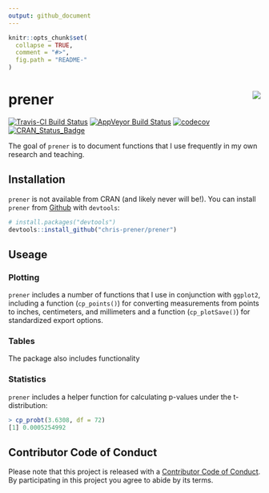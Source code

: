 ```yaml
---
output: github_document
---
```


<!-- README.md is generated from README.Rmd. Please edit that file -->

```r
knitr::opts_chunk$set(
  collapse = TRUE,
  comment = "#>",
  fig.path = "README-"
)
```

# prener <img src="man/figures/logo.png" align="right" />

[![Travis-CI Build Status](https://travis-ci.org/chris-prener/prener.svg?branch=master)](https://travis-ci.org/chris-prener/prener)
[![AppVeyor Build Status](https://ci.appveyor.com/api/projects/status/github/chris-prener/prener?branch=master&svg=true)](https://ci.appveyor.com/project/chris-prener/prener)
[![codecov](https://codecov.io/gh/chris-prener/prener/branch/master/graph/badge.svg)](https://codecov.io/gh/chris-prener/prener)
[![CRAN_Status_Badge](http://www.r-pkg.org/badges/version/prener)](https://cran.r-project.org/package=prener)

The goal of `prener` is to document functions that I use frequently in my own research and teaching.

## Installation

`prener` is not available from CRAN (and likely never will be!). You can install `prener` from [Github](https://github.com/chris-prener/prener) with `devtools`:

```r
# install.packages("devtools")
devtools::install_github("chris-prener/prener")
```

## Useage
### Plotting
`prener` includes a number of functions that I use in conjunction with `ggplot2`, including a function (`cp_points()`) for converting measurements from points to inches, centimeters, and millimeters and a function (`cp_plotSave()`) for standardized export options.

### Tables
The package also includes functionality

### Statistics
`prener` includes a helper function for calculating p-values under the t-distribution:

```r
> cp_probt(3.6308, df = 72)
[1] 0.0005254992
```

## Contributor Code of Conduct
Please note that this project is released with a [Contributor Code of Conduct](CONDUCT.md). By participating in this project you agree to abide by its terms.
